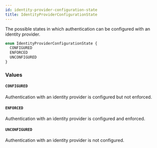 ```yaml
---
id: identity-provider-configuration-state
title: IdentityProviderConfigurationState
---
```


The possible states in which authentication can be configured with an identity provider.

```graphql
enum IdentityProviderConfigurationState {
  CONFIGURED
  ENFORCED
  UNCONFIGURED
}
```

### Values

#### `CONFIGURED`

Authentication with an identity provider is configured but not enforced.

#### `ENFORCED`

Authentication with an identity provider is configured and enforced.

#### `UNCONFIGURED`

Authentication with an identity provider is not configured.
